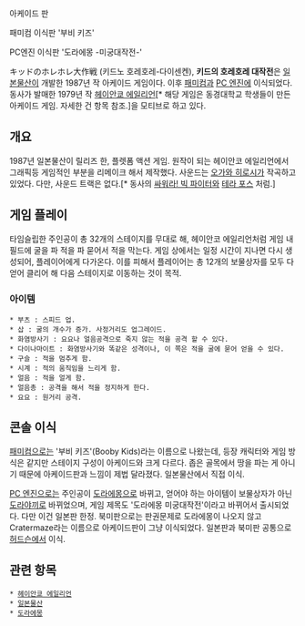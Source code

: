 {{{#!html
<iframe width="560" height="315" src="//www.youtube.com/embed/QEeByrMJl6o" frameborder="0" allowfullscreen></iframe>
}}}
아케이드 판

{{{#!html
<iframe width="560" height="315" src="//www.youtube.com/embed/WO6AdRECKy4" frameborder="0" allowfullscreen></iframe>
}}}
패미컴 이식판 '부비 키즈'

{{{#!html
<iframe width="420" height="315" src="//www.youtube.com/embed/I_zmPmL320A" frameborder="0" allowfullscreen></iframe>
}}}
PC엔진 이식판 '도라에몽 -미궁대작전-'

キッドのホレホレ大作戦 (키드노 호레호레-다이센켄), '''키드의 호레호레 대작전'''은 [[일본물산]]이 개발한 1987년 작 아케이드 게임이다. 이후 [[패미컴]]과 [[PC 엔진]]에 이식되었다. 동사가 발매한 1979년 작 [[헤이안쿄 에일리언]][* 해당 게임은 동경대학교 학생들이 만든 아케이드 게임. 자세한 건 항목 참조.]을 모티브로 하고 있다.

== 개요 ==
1987년 일본물산이 릴리즈 한, 플렛폼 액션 게임. 원작이 되는 헤이안코 에일리언에서 그래픽등 게임적인 부분을 리메이크 해서 제작했다. 사운드는 [[오가와 히로시]]가 작곡하고 있었다. 다만, 사운드 트랙은 없다.[* 동사의 [[싸워라! 빅 파이터]]와 [[테라 포스]] 처럼.]

== 게임 플레이 ==
타임슬립한 주인공이 총 32개의 스테이지를 무대로 해, 헤이안코 에일리언처럼 게임 내 필드에 굴을 파 적을 파 묻어서 적을 막는다. 게임 상에서는 일정 시간이 지나면 다시 생성되어, 플레이어에게 다가온다. 이를 피해서 플레이어는 총 12개의 보물상자를 모두 다 얻어 클리어 해 다음 스테이지로 이동하는 것이 목적. 

=== 아이템 ===
 * 부츠 : 스피드 업.
 * 삽 : 굴의 개수가 증가. 사정거리도 업그레이드.
 * 화염방사기 : 요요나 얼음공격으로 죽지 않는 적을 공격 할 수 있다.
 * 다이나마이트 : 화염방사기와 똑같은 성격이나, 이 쪽은 적을 굴에 묻어 얻을 수 있다.
 * 구슬 : 적을 멈추게 함.
 * 시계 : 적의 움직임을 느리게 함.
 * 얼음 : 적을 얼게 함.
 * 얼음총 : 공격을 해서 적을 정지하게 한다.
 * 요요 : 원거리 공격.

== 콘솔 이식 ==
[[패미컴]]으로는 '부비 키즈'(Booby Kids)라는 이름으로 나왔는데, 등장 캐릭터와 게임 방식은 같지만 스테이지 구성이 아케이드와 크게 다르다. 좁은 골목에서 땅을 파는 게 아니기 때문에 아케이드판과 느낌이 제법 달라졌다. 일본물산에서 직접 이식.

[[PC 엔진]]으로는 주인공이 [[도라에몽]]으로 바뀌고, 얻어야 하는 아이템이 보물상자가 아닌 [[도라야끼]]로 바뀌었으며, 게임 제목도 '도라에몽 미궁대작전'이라고 바뀌어서 출시되었다. 다만 이건 일본판 한정. 북미판으로는 판권문제로 도라에몽이 나오지 않고 Cratermaze라는 이름으로 아케이드판이 그냥 이식되었다. 일본판과 북미판 공통으로 [[허드슨]]에서 이식.

== 관련 항목 ==
 * [[헤이안쿄 에일리언]]
 * [[일본물산]]
 * [[도라에몽]]
